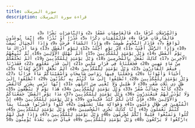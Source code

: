 ```yaml
---
title: سورة المرسلات
description: قراءة سورة المرسلات
---
```


                وَالْمُرْسَلَاتِ عُرْفًا ﴿1﴾ فَالْعَاصِفَاتِ عَصْفًا ﴿2﴾ وَالنَّاشِرَاتِ نَشْرًا ﴿3﴾ فَالْفَارِقَاتِ فَرْقًا ﴿4﴾ فَالْمُلْقِيَاتِ ذِكْرًا ﴿5﴾ عُذْرًا أَوْ نُذْرًا ﴿6﴾ إِنَّمَا تُوعَدُونَ لَوَاقِعٌ ﴿7﴾ فَإِذَا النُّجُومُ طُمِسَتْ ﴿8﴾ وَإِذَا السَّمَاءُ فُرِجَتْ ﴿9﴾ وَإِذَا الْجِبَالُ نُسِفَتْ ﴿10﴾ وَإِذَا الرُّسُلُ أُقِّتَتْ ﴿11﴾ لِأَيِّ يَوْمٍ أُجِّلَتْ ﴿12﴾ لِيَوْمِ الْفَصْلِ ﴿13﴾ وَمَا أَدْرَاكَ مَا يَوْمُ الْفَصْلِ ﴿14﴾ وَيْلٌ يَوْمَئِذٍ لِلْمُكَذِّبِينَ ﴿15﴾ أَلَمْ نُهْلِكِ الْأَوَّلِينَ ﴿16﴾ ثُمَّ نُتْبِعُهُمُ الْآخِرِينَ ﴿17﴾ كَذَٰلِكَ نَفْعَلُ بِالْمُجْرِمِينَ ﴿18﴾ وَيْلٌ يَوْمَئِذٍ لِلْمُكَذِّبِينَ ﴿19﴾ أَلَمْ نَخْلُقْكُمْ مِنْ مَاءٍ مَهِينٍ ﴿20﴾ فَجَعَلْنَاهُ فِي قَرَارٍ مَكِينٍ ﴿21﴾ إِلَىٰ قَدَرٍ مَعْلُومٍ ﴿22﴾ فَقَدَرْنَا فَنِعْمَ الْقَادِرُونَ ﴿23﴾ وَيْلٌ يَوْمَئِذٍ لِلْمُكَذِّبِينَ ﴿24﴾ أَلَمْ نَجْعَلِ الْأَرْضَ كِفَاتًا ﴿25﴾ أَحْيَاءً وَأَمْوَاتًا ﴿26﴾ وَجَعَلْنَا فِيهَا رَوَاسِيَ شَامِخَاتٍ وَأَسْقَيْنَاكُمْ مَاءً فُرَاتًا ﴿27﴾ وَيْلٌ يَوْمَئِذٍ لِلْمُكَذِّبِينَ ﴿28﴾ انْطَلِقُوا إِلَىٰ مَا كُنْتُمْ بِهِ تُكَذِّبُونَ ﴿29﴾ انْطَلِقُوا إِلَىٰ ظِلٍّ ذِي ثَلَاثِ شُعَبٍ ﴿30﴾ لَا ظَلِيلٍ وَلَا يُغْنِي مِنَ اللَّهَبِ ﴿31﴾ إِنَّهَا تَرْمِي بِشَرَرٍ كَالْقَصْرِ ﴿32﴾ كَأَنَّهُ جِمَالَتٌ صُفْرٌ ﴿33﴾ وَيْلٌ يَوْمَئِذٍ لِلْمُكَذِّبِينَ ﴿34﴾ هَٰذَا يَوْمُ لَا يَنْطِقُونَ ﴿35﴾ وَلَا يُؤْذَنُ لَهُمْ فَيَعْتَذِرُونَ ﴿36﴾ وَيْلٌ يَوْمَئِذٍ لِلْمُكَذِّبِينَ ﴿37﴾ هَٰذَا يَوْمُ الْفَصْلِ ۖ جَمَعْنَاكُمْ وَالْأَوَّلِينَ ﴿38﴾ فَإِنْ كَانَ لَكُمْ كَيْدٌ فَكِيدُونِ ﴿39﴾ وَيْلٌ يَوْمَئِذٍ لِلْمُكَذِّبِينَ ﴿40﴾ إِنَّ الْمُتَّقِينَ فِي ظِلَالٍ وَعُيُونٍ ﴿41﴾ وَفَوَاكِهَ مِمَّا يَشْتَهُونَ ﴿42﴾ كُلُوا وَاشْرَبُوا هَنِيئًا بِمَا كُنْتُمْ تَعْمَلُونَ ﴿43﴾ إِنَّا كَذَٰلِكَ نَجْزِي الْمُحْسِنِينَ ﴿44﴾ وَيْلٌ يَوْمَئِذٍ لِلْمُكَذِّبِينَ ﴿45﴾ كُلُوا وَتَمَتَّعُوا قَلِيلًا إِنَّكُمْ مُجْرِمُونَ ﴿46﴾ وَيْلٌ يَوْمَئِذٍ لِلْمُكَذِّبِينَ ﴿47﴾ وَإِذَا قِيلَ لَهُمُ ارْكَعُوا لَا يَرْكَعُونَ ﴿48﴾ وَيْلٌ يَوْمَئِذٍ لِلْمُكَذِّبِينَ ﴿49﴾ فَبِأَيِّ حَدِيثٍ بَعْدَهُ يُؤْمِنُونَ ﴿50﴾
